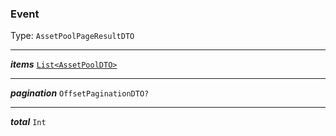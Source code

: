


### Event

Type: `AssetPoolPageResultDTO`

---

***items*** [`List<AssetPoolDTO>`](#assetpooldto)

---

***pagination*** `OffsetPaginationDTO?`

---

***total*** `Int`
